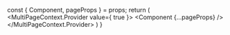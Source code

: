 

  const { Component, pageProps } = props;
  return (
    <MultiPageContext.Provider value={ true }>
      <Head>
        <link rel="preconnect" href="https://fonts.gstatic.com" />
        <link
          href="https://fonts.googleapis.com/css2?family=Inter&display=swap"
          rel="stylesheet"
        />
        <link
          href="https://fonts.googleapis.com/css2?family=IBM+Plex+Mono&display=swap"
          rel="stylesheet"
        />
      </Head>
      <ScrollManager>
        <LanguageProvider>
          <Component {...pageProps} />
        </LanguageProvider>
      </ScrollManager>
      <Watermark />
    </MultiPageContext.Provider>
  )
}
